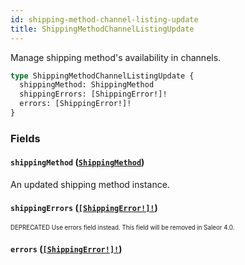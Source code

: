 ```yaml
---
id: shipping-method-channel-listing-update
title: ShippingMethodChannelListingUpdate
---
```


Manage shipping method's availability in channels.

```graphql
type ShippingMethodChannelListingUpdate {
  shippingMethod: ShippingMethod
  shippingErrors: [ShippingError!]!
  errors: [ShippingError!]!
}
```

### Fields

#### `shippingMethod` ([`ShippingMethod`](/developer/api-reference/objects/shipping-method.mdx))

An updated shipping method instance.

#### `shippingErrors` ([`[ShippingError!]!`](/developer/api-reference/objects/shipping-error.mdx))

<sub><sup><span className="deprecatedTag">DEPRECATED</span> Use errors field instead. This field will be removed in Saleor 4.0.</sup></sub>

#### `errors` ([`[ShippingError!]!`](/developer/api-reference/objects/shipping-error.mdx))
